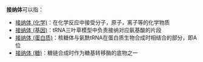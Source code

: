 '''接纳体'''可以指：
*[[接纳体_(化学)|接纳体 (化学)]]：在化学反应中接受分子，原子，离子等的化学物质
*[[接纳体_(基因)|接纳体 (基因)]]：tRNA三叶草模型中负责接纳对应氨基酸的片段
*[[接纳体_(蛋白质)|接纳体 (蛋白质)]]：核糖体与氨酰tRNA在蛋白质生物合成时相结合的部分，即A位
*[[接纳体_(糖)|接纳体 (糖)]]：糖链合成时作为糖基转移酶的底物之一
{{disambig|Cat=三字消歧義}}